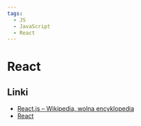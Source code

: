 ```yaml
---
tags:
  - JS
  - JavaScript
  - React
---
```


# React

## Linki

- [React.js – Wikipedia, wolna encyklopedia](https://pl.wikipedia.org/wiki/React.js)
- [React](https://react.dev/)
